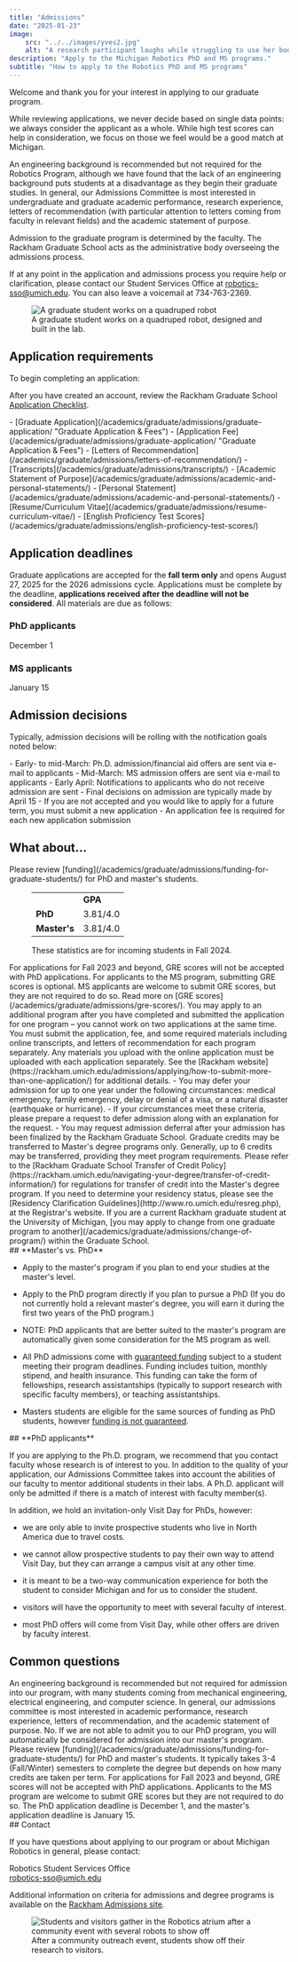 ```yaml
---
title: "Admissions"
date: "2025-01-23"
image: 
    src: "../../images/yves2.jpg"
    alt: "A research participant laughs while struggling to use her body to keep balance when mechanism on her knee forces her knee joint to give up while walking on a treadmill."
description: "Apply to the Michigan Robotics PhD and MS programs."
subtitle: "How to apply to the Robotics PhD and MS programs"
---
```



<TextWithImage>
<div slot="text">
Welcome and thank you for your interest in applying to our graduate program.

While reviewing applications, we never decide based on single data points: we always consider the applicant as a whole. While high test scores can help in consideration, we focus on those we feel would be a good match at Michigan.

An engineering background is recommended but not required for the Robotics Program, although we have found that the lack of an engineering background puts students at a disadvantage as they begin their graduate studies. In general, our Admissions Committee is most interested in undergraduate and graduate academic performance, research experience, letters of recommendation (with particular attention to letters coming from faculty in relevant fields) and the academic statement of purpose.

Admission to the graduate program is determined by the faculty. The Rackham Graduate School acts as the administrative body overseeing the admissions process.

If at any point in the application and admissions process you require help or clarification, please contact our Student Services Office at robotics-sso@umich.edu. You can also leave a voicemail at 734-763-2369.
</div>

<div slot="image">
<figure>
<Image 
  src={TaliaTrot} 
  alt="A graduate student works on a quadruped robot"
  class="w-full rounded-sm"
/>
<figcaption>A graduate student works on a quadruped robot, designed and built in the lab.</figcaption>
</figure>
</div>
</TextWithImage>

## Application requirements

To begin completing an application:

<MaizeButton href="https://rackham.umich.edu/admissions/applying/" text="Apply here" external="true" />

After you have created an account, review the Rackham Graduate School [Application Checklist](https://www.rackham.umich.edu/downloads/admissions/application-checklist.pdf).  

<ColumnList>
- [Graduate Application](/academics/graduate/admissions/graduate-application/ "Graduate Application & Fees")
- [Application Fee](/academics/graduate/admissions/graduate-application/ "Graduate Application & Fees") 
- [Letters of Recommendation](/academics/graduate/admissions/letters-of-recommendation/)
- [Transcripts](/academics/graduate/admissions/transcripts/)
- [Academic Statement of Purpose](/academics/graduate/admissions/academic-and-personal-statements/)
- [Personal Statement](/academics/graduate/admissions/academic-and-personal-statements/)
- [Resume/Curriculum Vitae](/academics/graduate/admissions/resume-curriculum-vitae/)
- [English Proficiency Test Scores](/academics/graduate/admissions/english-proficiency-test-scores/)
</ColumnList>

## Application deadlines

Graduate applications are accepted for the **fall term only** and opens August 27, 2025 for the 2026 admissions cycle. Applications must be complete by the deadline, **applications received after the deadline will not be considered**. All materials are due as follows:

<TwoColumn>
<div slot="left">

### PhD applicants

December 1

</div>
<div slot="right">

### MS applicants  

January 15

</div>
</TwoColumn>

## Admission decisions

Typically, admission decisions will be rolling with the notification goals noted below:

<ColumnList>
- Early- to mid-March: Ph.D. admission/financial aid offers are sent via e-mail to applicants
- Mid-March: MS admission offers are sent via e-mail to applicants
- Early April: Notifications to applicants who do not receive admission are sent
- Final decisions on admission are typically made by April 15
- If you are not accepted and you would like to apply for a future term, you must submit a new application
- An application fee is required for each new application submission
</ColumnList>

## What about...

<Accordion title="Funding & financial aid">
Please review [funding](/academics/graduate/admissions/funding-for-graduate-students/) for PhD and master's students.
</Accordion>

<Accordion title="Admissions statistics">
<figure>
<table>
<tbody>
<tr><td></td><td><strong>GPA</strong></td></tr>
<tr><td><strong>PhD</strong></td><td>3.81/4.0</td></tr>
<tr><td><strong>Master's</strong></td><td>3.81/4.0</td></tr>
</tbody>
</table>
<figcaption>These statistics are for incoming students in Fall 2024.</figcaption>
</figure>
</Accordion>

<Accordion title="GRE scores">
For applications for Fall 2023 and beyond, GRE scores will not be accepted with PhD applications. For applicants to the MS program, submitting GRE scores is optional. MS applicants are welcome to submit GRE scores, but they are not required to do so. Read more on [GRE scores](/academics/graduate/admissions/gre-scores/).
</Accordion>

<Accordion title="Applying to more than one degree program">
You may apply to an additional program after you have completed and submitted the application for one program – you cannot work on two applications at the same time. You must submit the application, fee, and some required materials including online transcripts, and letters of recommendation for each program separately. Any materials you upload with the online application must be uploaded with each application separately. See the [Rackham website](https://rackham.umich.edu/admissions/applying/how-to-submit-more-than-one-application/) for additional details.
</Accordion>

<Accordion title="Admission deferrals">
- You may defer your admission for up to one year under the following circumstances: medical emergency, family emergency, delay or denial of a visa, or a natural disaster (earthquake or hurricane).
- If your circumstances meet these criteria, please prepare a request to defer admission along with an explanation for the request.
- You may request admission deferral after your admission has been finalized by the Rackham Graduate School.
</Accordion>

<Accordion title="Transfer credit">
Graduate credits may be transferred to Master's degree programs only. Generally, up to 6 credits may be transferred, providing they meet program requirements. Please refer to the [Rackham Graduate School Transfer of Credit Policy](https://rackham.umich.edu/navigating-your-degree/transfer-of-credit-information/) for regulations for transfer of credit into the Master's degree program.
</Accordion>

<Accordion title="Residency">
If you need to determine your residency status, please see the [Residency Clarification Guidelines](http://www.ro.umich.edu/resreg.php), at the Registrar's website.
</Accordion>

<Accordion title="Change of program within Rackham">
If you are a current Rackham graduate student at the University of Michigan, [you may apply to change from one graduate program to another](/academics/graduate/admissions/change-of-program/) within the Graduate School.
</Accordion>

<TwoColumn>
<div slot="left">
## **Master's vs. PhD**

- Apply to the master's program if you plan to end your studies at the master's level.

- Apply to the PhD program directly if you plan to pursue a PhD (If you do not currently hold a relevant master's degree, you will earn it during the first two years of the PhD program.)

- NOTE: PhD applicants that are better suited to the master's program are automatically given some consideration for the MS program as well.

- All PhD admissions come with [guaranteed funding](/academics/graduate/admissions/funding-for-graduate-students/) subject to a student meeting their program deadlines. Funding includes tuition, monthly stipend, and health insurance. This funding can take the form of fellowships, research assistantships (typically to support research with specific faculty members), or teaching assistantships.

- Masters students are eligible for the same sources of funding as PhD students, however [funding is not guaranteed](/academics/graduate/admissions/funding-for-graduate-students/).

</div>
<div slot="right">
## **PhD applicants**

If you are applying to the Ph.D. program, we recommend that you contact faculty whose research is of interest to you. In addition to the quality of your application, our Admissions Committee takes into account the abilities of our faculty to mentor additional students in their labs. A Ph.D. applicant will only be admitted if there is a match of interest with faculty member(s).

In addition, we hold an invitation-only Visit Day for PhDs, however:

- we are only able to invite prospective students who live in North America due to travel costs.

- we cannot allow prospective students to pay their own way to attend Visit Day, but they can arrange a campus visit at any other time.

- it is meant to be a two-way communication experience for both the student to consider Michigan and for us to consider the student. 

- visitors will have the opportunity to meet with several faculty of interest.

- most PhD offers will come from Visit Day, while other offers are driven by faculty interest.

</div>
</TwoColumn>

## Common questions

<Accordion title="What undergraduate major do I need to have to apply to your program?">
An engineering background is recommended but not required for admission into our program, with many students coming from mechanical engineering, electrical engineering, and computer science.
</Accordion>

<Accordion title="What can I do to strengthen my application?">
In general, our admissions committee is most interested in academic performance, research experience, letters of recommendation, and the academic statement of purpose.
</Accordion>

<Accordion title="If I am interested in both the PhD program and master's program should I apply to both?">
No. If we are not able to admit you to our PhD program, you will automatically be considered for admission into our master's program.
</Accordion>

<Accordion title="How much does it cost to attend and do you offer financial aid?">
Please review [funding](/academics/graduate/admissions/funding-for-graduate-students/) for PhD and master's students.
</Accordion>

<Accordion title="How long does it take to complete the MS program?">
It typically takes 3-4 (Fall/Winter) semesters to complete the degree but depends on how many credits are taken per term.
</Accordion>

<Accordion title="Do I need to submit GRE scores?">
For applications for Fall 2023 and beyond, GRE scores will not be accepted with PhD applications. Applicants to the MS program are welcome to submit GRE scores but they are not required to do so.
</Accordion>

<Accordion title="What are the application deadlines?">
The PhD application deadline is December 1, and the master's application deadline is January 15.
</Accordion>

<TextWithImage imageSlot="left">
<div slot="text">
## Contact

If you have questions about applying to our program or about Michigan Robotics in general, please contact:

Robotics Student Services Office  
robotics-sso@umich.edu

Additional information on criteria for admissions and degree programs is available on the [Rackham Admissions site](http://www.rackham.umich.edu/prospective-students).
</div>

<div slot="image">
<figure>
<Image 
  src={BurcawImage} 
  alt="Students and visitors gather in the Robotics atrium after a community event with several robots to show off"
  class="w-full rounded-sm"
/>
<figcaption>After a community outreach event, students show off their research to visitors.</figcaption>
</figure>
</div>
</TextWithImage>
